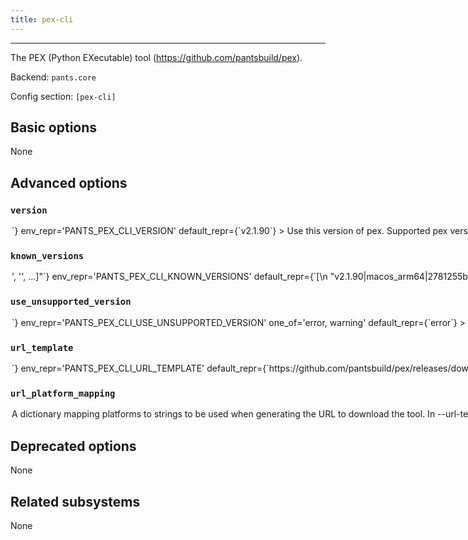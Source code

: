 ```yaml
---
title: pex-cli
---
```



---

The PEX (Python EXecutable) tool (https://github.com/pantsbuild/pex).

Backend: <span className="color--primary">`pants.core`</span>

Config section: <span className="color--primary">`[pex-cli]`</span>

<span className={styles.options}>

## Basic options

None

## Advanced options

### `version`

<Option
  cli_repr={`--pex-cli-version=<str>`}
  env_repr='PANTS_PEX_CLI_VERSION'
  default_repr={`v2.1.90`}
>

Use this version of pex.

Supported pex versions: &#x3E;=2.1.90,&#x3C;3.0

</Option>

### `known_versions`

<Option
  cli_repr={`--pex-cli-known-versions="['<str>', '<str>', ...]"`}
  env_repr='PANTS_PEX_CLI_KNOWN_VERSIONS'
  default_repr={`[\n  "v2.1.90|macos_arm64|2781255baf77c2a8fdc85c5e830f7191a6048fd91d2e20b5c7a20e5a0b7beb66|3755345",\n  "v2.1.90|macos_x86_64|2781255baf77c2a8fdc85c5e830f7191a6048fd91d2e20b5c7a20e5a0b7beb66|3755345",\n  "v2.1.90|linux_x86_64|2781255baf77c2a8fdc85c5e830f7191a6048fd91d2e20b5c7a20e5a0b7beb66|3755345"\n]`}
>

Known versions to verify downloads against.

Each element is a pipe-separated string of `version|platform|sha256|length`, where:

```
- `version` is the version string
- `platform` is one of [linux_arm64,linux_x86_64,macos_arm64,macos_x86_64],
- `sha256` is the 64-character hex representation of the expected sha256
digest of the download file, as emitted by `shasum -a 256`
- `length` is the expected length of the download file in bytes, as emitted by
`wc -c`
```

E.g., `3.1.2|macos_x86_64|6d0f18cd84b918c7b3edd0203e75569e0c7caecb1367bbbe409b44e28514f5be|42813`.

Values are space-stripped, so pipes can be indented for readability if necessary.

</Option>

### `use_unsupported_version`

<Option
  cli_repr={`--pex-cli-use-unsupported-version=<UnsupportedVersionUsage>`}
  env_repr='PANTS_PEX_CLI_USE_UNSUPPORTED_VERSION'
  one_of='error, warning'
  default_repr={`error`}
>

What action to take in case the requested version of pex is not supported.

Supported pex versions: &#x3E;=2.1.90,&#x3C;3.0

</Option>

### `url_template`

<Option
  cli_repr={`--pex-cli-url-template=<str>`}
  env_repr='PANTS_PEX_CLI_URL_TEMPLATE'
  default_repr={`https://github.com/pantsbuild/pex/releases/download/{version}/pex`}
>

URL to download the tool, either as a single binary file or a compressed file (e.g. zip file). You can change this to point to your own hosted file, e.g. to work with proxies or for access via the filesystem through a `file:$abspath` URL (e.g. `file:/this/is/absolute`, possibly by [templating the buildroot in a config file](https://www.pantsbuild.org/v2.11/docs/options#config-file-entries)).

Use `{version}` to have the value from --version substituted, and `{platform}` to have a value from --url-platform-mapping substituted in, depending on the current platform. For example, https://github.com/.../protoc-&#123;version&#125;-&#123;platform&#125;.zip.

</Option>

### `url_platform_mapping`

<Option
  cli_repr={`--pex-cli-url-platform-mapping="{'key1': val1, 'key2': val2, ...}"`}
  env_repr='PANTS_PEX_CLI_URL_PLATFORM_MAPPING'
  default_repr={`{}`}
>

A dictionary mapping platforms to strings to be used when generating the URL to download the tool.

In --url-template, anytime the `{platform}` string is used, Pants will determine the current platform, and substitute `{platform}` with the respective value from your dictionary.

For example, if you define `{"macos_x86_64": "apple-darwin", "linux_x86_64": "unknown-linux"}, and run Pants on Linux with an intel architecture, then `&#123;platform&#125;` will be substituted in the --url-template option with unknown-linux.

</Option>

## Deprecated options

None

## Related subsystems

None

</span>
